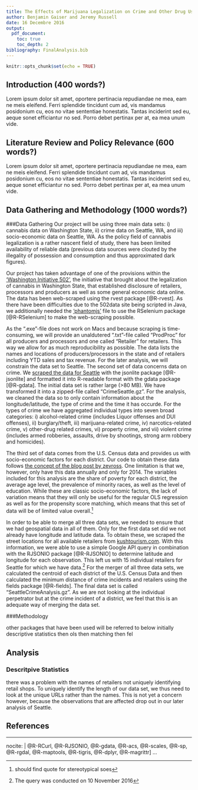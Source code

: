```yaml
---
title: The Effects of Marijuana Legalization on Crime and Other Drug Usage in Seattle
author: Benjamin Gaiser and Jeremy Russell
date: 16 Decembre 2016
output:
  pdf_document:
    toc: true
    toc_depth: 2
bibliography: FinalAnalysis.bib
---
```


```r
knitr::opts_chunk$set(echo = TRUE)
```

## Introduction (400 words?)

Lorem ipsum dolor sit amet, oportere pertinacia repudiandae ne mea, eam ne meis eleifend. Ferri splendide tincidunt cum ad, vis mandamus posidonium cu, eos no vitae sententiae honestatis. Tantas inciderint sed eu, aeque sonet efficiantur no sed. Porro debet pertinax per at, ea mea unum vide.

## Literature Review and Policy Relevance (600 words?)

Lorem ipsum dolor sit amet, oportere pertinacia repudiandae ne mea, eam ne meis eleifend. Ferri splendide tincidunt cum ad, vis mandamus posidonium cu, eos no vitae sententiae honestatis. Tantas inciderint sed eu, aeque sonet efficiantur no sed. Porro debet pertinax per at, ea mea unum vide.

## Data Gathering and Methodology (1000 words?)

###Data Gathering
Our project will be using three main data sets: i) cannabis data on Washington State, ii) crime data on Seattle, WA, and iii) socio-economic data on Seattle, WA. As the policy field of cannabis legalization is a rather nascent field of study, there has been limited availability of reliable data (previous data sources were clouted by the illegality of possession and consumption and thus approximated dark figures). 

Our project has taken advantage of one of the provisions within the ['Washington Initiative 502']('http://www.502data.com'), the initiative that brought about the legalization of cannabis in Washington State, that established disclosure of retailers, processors and producers as well as some general economic data online. The data has been web-scraped using the rvest package [@R-rvest]. As there have been difficulties due to the 502data site being scripted in Java, we additionally needed the ['phantomjs']('http://phantomjs.org/') file to use the RSelenium package [@R-RSelenium] to make the web-scraping possible. 

As the ".exe"-file does not work on Macs and because scraping is time-consuming, we will provide an unaldutered ".txt"-file called "ProdProc" for all producers and processors and one called "Retailer" for retailers. This way we allow for as much reproducibility as possible. The data lists the names and locations of producers/processors in the state and of retailers including YTD sales and tax revenue. For the later analysis, we will constrain the data set to Seattle. 
The second set of data concerns data on crime. We [scraped the data for Seattle]('https://data.seattle.gov/api/views/7ais-f98f/rows.json?accessType=DOWNLOAD') with the jsonlite package [@R-jsonlite] and formatted it into R-readable format with the gdata package [@R-gdata]. The initial data set is rather large (>80 MB). We have transformed it into a zipped-file called "CrimeSeattle.gz". For the analysis, we cleaned the data so to only contain information about the longitude/latitude, the type of crime and the time it has occurde. For the types of crime we have aggregated individual types into seven broad categories: i) alcohol-related crime (includes Liquor offenses and DUI offenses), ii) burglary/theft, iii) marijuana-related crime, iv) narcotics-related crime, v) other-drug related crimes, vi) property crime, and vii) violent crime (includes armed robberies, assaults, drive by shootings, strong arm robbery and homicides). 

The third set of data comes from the U.S. Census data and provides us with socio-economic factors for each district. Our code to obtain these data follows [the concept of the blog post by zevross](http://zevross.com/blog/2015/10/14/manipulating-and-mapping-us-census-data-in-r-using-the-acs-tigris-and-leaflet-packages-3/). One limitation is that we, however, only have this data annually and only for 2014. The variables included for this analysis are the share of poverty for each district, the average age level, the prevalence of minority races, as well as the level of education. While these are classic socio-economic factors, the lack of variation means that they will only be useful for the regular OLS regression as well as for the propensity score matching, which means that this set of data will be of limited value overall.^[should find quote for stereotypical soes]

In order to be able to merge all three data sets, we needed to ensure that we had geospatial data in all of them. Only for the first data set did we not already have longitude and latitude data. To obtain these, we scraped the street locations for all available retailers from [kushtourism.com](http://kushtourism.com/washington-recreational-marijuana-retail-map-and-directory/#Seattle). With this information, we were able to use a simple Google API query in combination with the RJSONIO package [@R-RJSONIO] to determine latitude and longitude for each observation. This left us with 15 individual retailers for Seattle for which we have data.^[The query was conducted on 10 November 2016] For the merger of all three data sets, we calculated the centroid of each district of the U.S. Census Data and then calculated the minimum distance of crime incidents and retailers using the fields package [@R-fields]. The final data set is called "SeattleCrimeAnalysis.gz". As we are not looking at the individual perpetrator but at the crime incident of a district, we feel that this is an adequate way of merging the data set.

###Methodology

other packages that have been used will be referred to below
initially descriptive statistics
then ols
then matching
then fel

## Analysis

### Descritpive Statistics

there was a problem with the names of retailers not uniquely identifying retail shops. To uniquely identify the length of our data set, we thus need to look at the unique URLs rather than the names. This is not yet a concern however, because the observations that are affected drop out in our later analysis of Seattle.



\pagebreak

## References

---
nocite: |
  @R-RCurl, @R-RJSONIO, @R-gdata, @R-acs, @R-scales, @R-sp, @R-rgdal, @R-maptools, @R-tigris, @R-dplyr, @R-magrittr]
...
